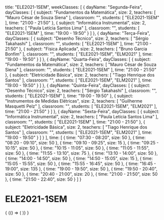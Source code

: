   title: "ELE2021-1SEM",
  weekClasses: [
    {
      dayName: "Segunda-Feira",
      dayClasses: [
        {
          subject: "Fundamentos da Matemática",
          size: 2,
          teachers: [
            "Mauro César de Souza Siena"
          ],
          classroom: "",
          students: [
            "ELE2021-1SEM"
          ],
          time: "21:00 - 21:50"
        },
        {
          subject: "Informática Instrumental",
          size: 2,
          teachers: [
            "Paula Letícia Santos Lima"
          ],
          classroom: "",
          students: [
            "ELE2021-1SEM"
          ],
          time: "19:00 - 19:50"
        }
      ]
    },
    {
      dayName: "Terça-Feira",
      dayClasses: [
        {
          subject: "Desenho Técnico",
          size: 2,
          teachers: [
            "Sérgio Takahashi"
          ],
          classroom: "",
          students: [
            "ELE2021-1SEM"
          ],
          time: "21:00 - 21:50"
        },
        {
          subject: "Física Aplicada",
          size: 2,
          teachers: [
            "Bruno Garcia Bonfim"
          ],
          classroom: "",
          students: [
            "ELE2021-1SEM",
            "ELM2021"
          ],
          time: "19:00 - 19:50"
        }
      ]
    },
    {
      dayName: "Quarta-Feira",
      dayClasses: [
        {
          subject: "Fundamentos da Matemática",
          size: 2,
          teachers: [
            "Mauro César de Souza Siena"
          ],
          classroom: "",
          students: [
            "ELE2021-1SEM"
          ],
          time: "21:00 - 21:50"
        },
        {
          subject: "Eletricidade Básica",
          size: 2,
          teachers: [
            "Tiago Henrique dos Santos"
          ],
          classroom: "",
          students: [
            "ELE2021-1SEM",
            "ELM2021"
          ],
          time: "19:00 - 19:50"
        }
      ]
    },
    {
      dayName: "Quinta-Feira",
      dayClasses: [
        {
          subject: "Desenho Técnico",
          size: 2,
          teachers: [
            "Sérgio Takahashi"
          ],
          classroom: "",
          students: [
            "ELE2021-1SEM"
          ],
          time: "19:00 - 19:50"
        },
        {
          subject: "Instrumentos de Medidas Elétricas",
          size: 2,
          teachers: [
            "Guilherme Masquetti Pelz"
          ],
          classroom: "",
          students: [
            "ELE2021-1SEM",
            "ELM2021"
          ],
          time: "21:00 - 21:50"
        }
      ]
    },
    {
      dayName: "Sexta-Feira",
      dayClasses: [
        {
          subject: "Informática Instrumental",
          size: 2,
          teachers: [
            "Paula Letícia Santos Lima"
          ],
          classroom: "",
          students: [
            "ELE2021-1SEM"
          ],
          time: "21:00 - 21:50"
        },
        {
          subject: "Eletricidade Básica",
          size: 2,
          teachers: [
            "Tiago Henrique dos Santos"
          ],
          classroom: "",
          students: [
            "ELE2021-1SEM",
            "ELM2021"
          ],
          time: "19:00 - 19:50"
        }
      ]
    }
  ],
  time: [
    {
      time: "07:30 - 08:20",
      size: 50
    },
    {
      time: "08:20 - 09:10",
      size: 50
    },
    {
      time: "09:10 - 09:25",
      size: 15
    },
    {
      time: "09:25 - 10:15",
      size: 50
    },
    {
      time: "10:15 - 11:05",
      size: 50
    },
    {
      time: "11:05 - 11:55",
      size: 50
    },
    {
      time: "11:55 - 13:10",
      size: 75
    },
    {
      time: "13:10 - 14:00",
      size: 50
    },
    {
      time: "14:00 - 14:50",
      size: 50
    },
    {
      time: "14:50 - 15:05",
      size: 15
    },
    {
      time: "15:05 - 15:55",
      size: 50
    },
    {
      time: "15:55 - 16:45",
      size: 50
    },
    {
      time: "16:45 - 19:00",
      size: 135
    },
    {
      time: "19:00 - 19:50",
      size: 50
    },
    {
      time: "19:50 - 20:40",
      size: 50
    },
    {
      time: "20:40 - 21:00",
      size: 20
    },
    {
      time: "21:00 - 21:50",
      size: 50
    },
    {
      time: "21:50 - 22:40",
      size: 50
    }
  ]
}

# ELE2021-1SEM

<div>
  {
    <BrowserOnly>
      {() => (
        <Grid
          title={data.title}
          weekClasses={data.weekClasses}
          time={data.time}
        />
      )}
    </BrowserOnly>
  }
</div>
